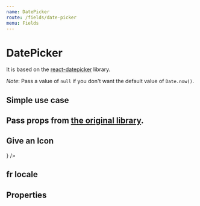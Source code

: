 ```yaml
---
name: DatePicker
route: /fields/date-picker
menu: Fields
---
```




# DatePicker

It is based on the [react-datepicker](https://github.com/Hacker0x01/react-datepicker) library.

_Note_: Pass a value of `null` if you don't want the default value of `Date.now()`.

## Simple use case

<Playground>
  <Form initialValues={{ welcome: Date.now() }}>
    <ConnectedField name="welcome" component={DatePicker} />
  </Form>
</Playground>

## Pass props from [the original library](https://github.com/Hacker0x01/react-datepicker).

<Playground>
  <Form initialValues={{ welcome: Date.now() }}>
    <ConnectedField
      name="welcome"
      component={DatePicker}
      dateFormat="MMM dd yyyy"
      maxDate={new Date()}
      showMonthDropdown
      showYearDropdown
      dropdownMode="scroll"
      scrollableMonthDropdown
      scrollableYearDropdown
      yearDropdownItemNumber={30}
    />
  </Form>
</Playground>

## Give an Icon

<Playground>
  <Form initialValues={{ welcome: Date.now() }}>
    <ConnectedField
      name="welcome"
      component={DatePicker}
      icon={<Icon name="date" color="nude.500" />}
    />
  </Form>
</Playground>

## fr locale

<Playground>
  <Form initialValues={{}}>
    <ConnectedField name="welcome" component={DatePicker} locale={fr} />
  </Form>
</Playground>

## Properties

<Props of={DatePicker} />
